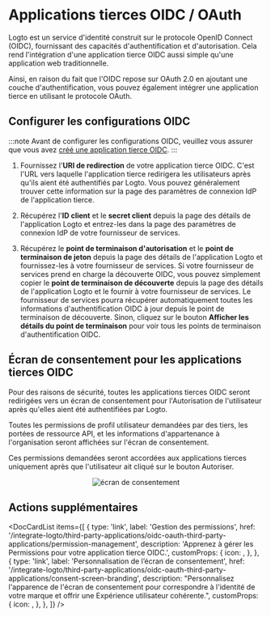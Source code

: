 

# Applications tierces OIDC / OAuth

Logto est un service d'identité construit sur le protocole OpenID Connect (OIDC), fournissant des capacités d'authentification et d'autorisation. Cela rend l'intégration d'une application tierce OIDC aussi simple qu'une application web traditionnelle.

Ainsi, en raison du fait que l'OIDC repose sur OAuth 2.0 en ajoutant une couche d'authentification, vous pouvez également intégrer une application tierce en utilisant le protocole OAuth.

## Configurer les configurations OIDC

:::note
Avant de configurer les configurations OIDC, veuillez vous assurer que vous avez [créé une application tierce OIDC](/integrate-logto/third-party-applications/#create-an-third-party-application-in-logto).
:::

1. Fournissez l'**URI de redirection** de votre application tierce OIDC. C'est l'URL vers laquelle l'application tierce redirigera les utilisateurs après qu'ils aient été authentifiés par Logto. Vous pouvez généralement trouver cette information sur la page des paramètres de connexion IdP de l'application tierce.

2. Récupérez l'**ID client** et le **secret client** depuis la page des détails de l'application Logto et entrez-les dans la page des paramètres de connexion IdP de votre fournisseur de services.

3. Récupérez le **point de terminaison d'autorisation** et le **point de terminaison de jeton** depuis la page des détails de l'application Logto et fournissez-les à votre fournisseur de services. Si votre fournisseur de services prend en charge la découverte OIDC, vous pouvez simplement copier le **point de terminaison de découverte** depuis la page des détails de l'application Logto et le fournir à votre fournisseur de services. Le fournisseur de services pourra récupérer automatiquement toutes les informations d'authentification OIDC à jour depuis le point de terminaison de découverte. Sinon, cliquez sur le bouton **Afficher les détails du point de terminaison** pour voir tous les points de terminaison d'authentification OIDC.

## Écran de consentement pour les applications tierces OIDC

Pour des raisons de sécurité, toutes les applications tierces OIDC seront redirigées vers un écran de consentement pour l'Autorisation de l'utilisateur après qu'elles aient été authentifiées par Logto.

Toutes les permissions de profil utilisateur demandées par des tiers, les portées de ressource API, et les informations d'appartenance à l'organisation seront affichées sur l'écran de consentement.

Ces permissions demandées seront accordées aux applications tierces uniquement après que l'utilisateur ait cliqué sur le bouton Autoriser.

<center>
  <img src={ConsentScreen} alt="écran de consentement" width={500} />
</center>

## Actions supplémentaires

<DocCardList
  items={[
    {
      type: 'link',
      label: 'Gestion des permissions',
      href: '/integrate-logto/third-party-applications/oidc-oauth-third-party-applications/permission-management',
      description: 'Apprenez à gérer les Permissions pour votre application tierce OIDC.',
      customProps: {
        icon: <AuthorizationIcon width={20} height={20} />,
      },
    },
    {
      type: 'link',
      label: 'Personnalisation de l’écran de consentement',
      href: '/integrate-logto/third-party-applications/oidc-oauth-third-party-applications/consent-screen-branding',
      description:
        "Personnalisez l'apparence de l'écran de consentement pour correspondre à l'identité de votre marque et offrir une Expérience utilisateur cohérente.",
      customProps: {
        icon: <CustomizationIcon width={20} height={20} />,
      },
    },
  ]}
/>
